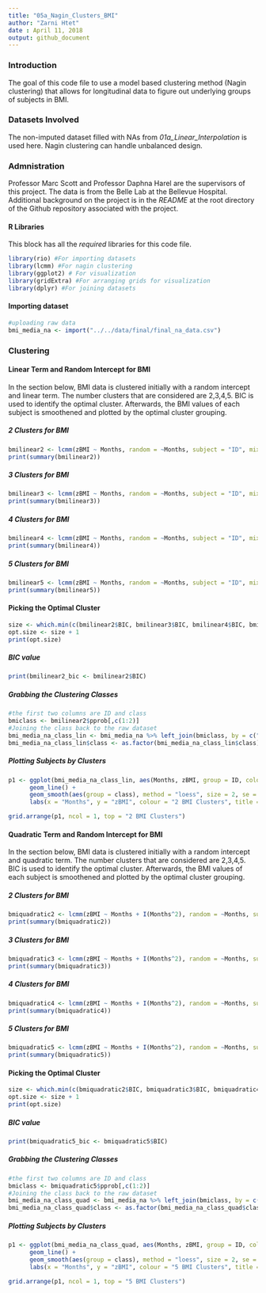 ```yaml
---
title: "05a_Nagin_Clusters_BMI"
author: "Zarni Htet"
date : April 11, 2018
output: github_document
---
```

### Introduction

The goal of this code file to use a model based clustering method (Nagin clustering) that allows for longitudinal data to figure out underlying groups of subjects in BMI.

### Datasets Involved

The non-imputed dataset filled with NAs from *01a_Linear_Interpolation* is used here. Nagin clustering can handle unbalanced design.

### Admnistration

Professor Marc Scott and Professor Daphna Harel are the supervisors of this project. The data is from the Belle Lab at the Bellevue Hospital. Additional background on the project is in the *README* at the root directory of the Github repository associated with the project.

#### R Libraries

This block has all the *required* libraries for this code file.

```r
library(rio) #For importing datasets
library(lcmm) #For nagin clustering
library(ggplot2) # For visualization
library(gridExtra) #For arranging grids for visualization
library(dplyr) #For joining datasets
```

#### Importing dataset 

```r
#uploading raw data
bmi_media_na <- import("../../data/final/final_na_data.csv")
```

### Clustering

#### Linear Term and Random Intercept for BMI

In the section below, BMI data is clustered initially with a random intercept and linear term. The number clusters that are considered are 2,3,4,5. BIC is used to identify the optimal cluster. Afterwards, the BMI values of each subject is smoothened and plotted by the optimal cluster grouping.

##### 2 Clusters for BMI

```r
bmilinear2 <- lcmm(zBMI ~ Months, random = ~Months, subject = "ID", mixture = ~Months, ng = 2, data = bmi_media_na)
print(summary(bmilinear2))
```
##### 3 Clusters for BMI

```r
bmilinear3 <- lcmm(zBMI ~ Months, random = ~Months, subject = "ID", mixture = ~Months, ng = 3, data = bmi_media_na)
print(summary(bmilinear3))
```

##### 4 Clusters for BMI

```r
bmilinear4 <- lcmm(zBMI ~ Months, random = ~Months, subject = "ID", mixture = ~Months, ng = 4, data = bmi_media_na)
print(summary(bmilinear4))
```

##### 5 Clusters for BMI

```r
bmilinear5 <- lcmm(zBMI ~ Months, random = ~Months, subject = "ID", mixture = ~Months, ng = 5, data = bmi_media_na)
print(summary(bmilinear5))
```

#### Picking the Optimal Cluster

```r
size <- which.min(c(bmilinear2$BIC, bmilinear3$BIC, bmilinear4$BIC, bmilinear5$BIC))
opt.size <- size + 1
print(opt.size)
```

##### BIC value

```r
print(bmilinear2_bic <- bmilinear2$BIC)
```

##### Grabbing the Clustering Classes 

```r
#the first two columns are ID and class
bmiclass <- bmilinear2$pprob[,c(1:2)] 
#Joining the class back to the raw dataset
bmi_media_na_class_lin <- bmi_media_na %>% left_join(bmiclass, by = c("ID", "ID"))
bmi_media_na_class_lin$class <- as.factor(bmi_media_na_class_lin$class)
```

##### Plotting Subjects by Clusters

```r
p1 <- ggplot(bmi_media_na_class_lin, aes(Months, zBMI, group = ID, colour = class)) +
      geom_line() + 
      geom_smooth(aes(group = class), method = "loess", size = 2, se = T) + scale_color_manual(values = c("#6699CC","#332288"))
      labs(x = "Months", y = "zBMI", colour = "2 BMI Clusters", title = "Raw Individuals with Smooth Group" )
```

```r
grid.arrange(p1, ncol = 1, top = "2 BMI Clusters")
```

#### Quadratic Term and Random Intercept for BMI

In the section below, BMI data is clustered initially with a random intercept and quadratic term. The number clusters that are considered are 2,3,4,5. BIC is used to identify the optimal cluster. Afterwards, the BMI values of each subject is smoothened and plotted by the optimal cluster grouping.

##### 2 Clusters for BMI

```r
bmiquadratic2 <- lcmm(zBMI ~ Months + I(Months^2), random = ~Months, subject = "ID", mixture = ~Months + I(Months^2), ng = 2, data = bmi_media_na)
print(summary(bmiquadratic2))
```
##### 3 Clusters for BMI

```r
bmiquadratic3 <- lcmm(zBMI ~ Months + I(Months^2), random = ~Months, subject = "ID", mixture = ~Months + I(Months^2), ng = 3, data = bmi_media_na)
print(summary(bmiquadratic3))
```

##### 4 Clusters for BMI

```r
bmiquadratic4 <- lcmm(zBMI ~ Months + I(Months^2), random = ~Months, subject = "ID", mixture = ~Months + I(Months^2), ng = 4, data = bmi_media_na)
print(summary(bmiquadratic4))
```

##### 5 Clusters for BMI

```r
bmiquadratic5 <- lcmm(zBMI ~ Months + I(Months^2), random = ~Months, subject = "ID", mixture = ~Months + I(Months^2), ng = 5, data = bmi_media_na)
print(summary(bmiquadratic5))
```

#### Picking the Optimal Cluster

```r
size <- which.min(c(bmiquadratic2$BIC, bmiquadratic3$BIC, bmiquadratic4$BIC, bmiquadratic5$BIC))
opt.size <- size + 1
print(opt.size)
```

##### BIC value

```r
print(bmiquadratic5_bic <- bmiquadratic5$BIC)
```

##### Grabbing the Clustering Classes 

```r
#the first two columns are ID and class
bmiclass <- bmiquadratic5$pprob[,c(1:2)] 
#Joining the class back to the raw dataset
bmi_media_na_class_quad <- bmi_media_na %>% left_join(bmiclass, by = c("ID", "ID"))
bmi_media_na_class_quad$class <- as.factor(bmi_media_na_class_quad$class)
```

##### Plotting Subjects by Clusters

```r
p1 <- ggplot(bmi_media_na_class_quad, aes(Months, zBMI, group = ID, colour = class)) +
      geom_line() + 
      geom_smooth(aes(group = class), method = "loess", size = 2, se = T) + scale_color_manual(values = c("#332288", "#6699CC", "#88CCEE", "#44AA99", "#117733"))
      labs(x = "Months", y = "zBMI", colour = "5 BMI Clusters", title = "Raw Individuals with Smooth Group" )
```

```r
grid.arrange(p1, ncol = 1, top = "5 BMI Clusters")
```













